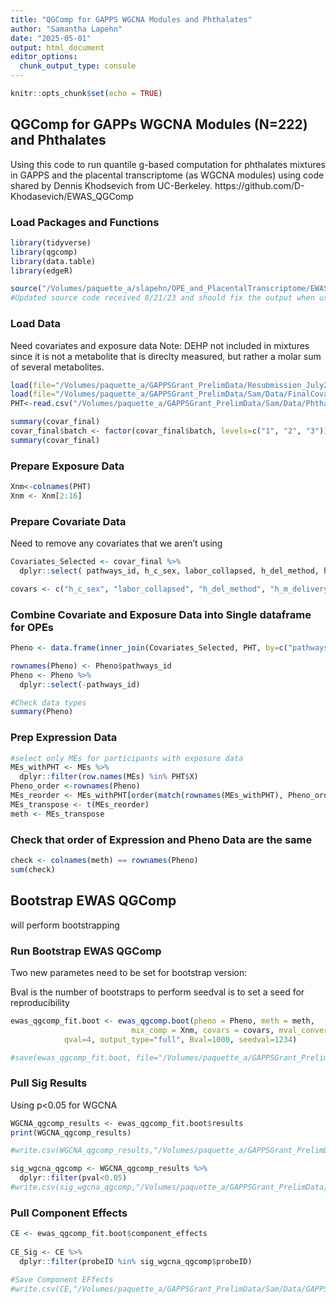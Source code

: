 ```yaml
---
title: "QGComp for GAPPS WGCNA Modules and Phthalates"
author: "Samantha Lapehn"
date: "2025-05-01"
output: html_document
editor_options: 
  chunk_output_type: console
---
```


```r
knitr::opts_chunk$set(echo = TRUE)
```

## QGComp for GAPPs WGCNA Modules (N=222) and Phthalates
Using this code to run quantile g-based computation for phthalates mixtures in GAPPS and the placental transcriptome (as WGCNA modules) using code shared by Dennis Khodsevich from UC-Berkeley. https://github.com/D-Khodasevich/EWAS_QGComp

### Load Packages and Functions
```r
library(tidyverse)
library(qgcomp)
library(data.table)
library(edgeR)

source("/Volumes/paquette_a/slapehn/OPE_and_PlacentalTranscriptome/EWAS_QGComp Code from Dennis/EWAS_QGComp_Functions_Update3.R")
#Updated source code received 8/21/23 and should fix the output when using the "full" option for the main and bootstrap functions
```

### Load Data
Need covariates and exposure data
Note: DEHP not included in mixtures since it is not a metabolite that is direclty measured, but rather a molar sum of several metabolites.
```r
load(file="/Volumes/paquette_a/GAPPSGrant_PrelimData/Resubmission_July2024/output/wgcna/GAPPS_wide_WGCNA_ensembl.RData")
load(file="/Volumes/paquette_a/GAPPSGrant_PrelimData/Sam/Data/FinalCovariates_N222_041525.Rdata")
PHT<-read.csv("/Volumes/paquette_a/GAPPSGrant_PrelimData/Sam/Data/Phthalate_CleanedLogData_GeoMean_LN_N222_041525.csv")

summary(covar_final)
covar_final$batch <- factor(covar_final$batch, levels=c("1", "2", "3"))
summary(covar_final)
```

### Prepare Exposure Data

```r
Xnm<-colnames(PHT)
Xnm <- Xnm[2:16]
```

### Prepare Covariate Data
Need to remove any covariates that we aren't using
```r

Covariates_Selected <- covar_final %>%
  dplyr::select( pathways_id, h_c_sex, labor_collapsed, h_del_method, h_m_delivery_age, h_m_prepreg_bmi, h_m_ethn, race_collapsed, edu_collapsed, parity_20, SG, batch)

covars <- c("h_c_sex", "labor_collapsed", "h_del_method", "h_m_delivery_age", "h_m_prepreg_bmi", "h_m_ethn", "race_collapsed", "edu_collapsed", "parity_20", "SG", "batch")

```

### Combine Covariate and Exposure Data into Single dataframe for OPEs
```r
Pheno <- data.frame(inner_join(Covariates_Selected, PHT, by=c("pathways_id"="X")))

rownames(Pheno) <- Pheno$pathways_id
Pheno <- Pheno %>%
  dplyr::select(-pathways_id)

#Check data types
summary(Pheno)

```

### Prep Expression Data
```r
#select only MEs for participants with exposure data
MEs_withPHT <- MEs %>%
  dplyr::filter(row.names(MEs) %in% PHT$X)
Pheno_order <-rownames(Pheno)
MEs_reorder <- MEs_withPHT[order(match(rownames(MEs_withPHT), Pheno_order)), , drop = FALSE]
MEs_transpose <- t(MEs_reorder)
meth <- MEs_transpose
```

### Check that order of Expression and Pheno Data are the same
```r
check <- colnames(meth) == rownames(Pheno)
sum(check)
```

## Bootstrap EWAS QGComp
will perform bootstrapping 

### Run Bootstrap EWAS QGComp
Two new parametes need to be set for bootstrap version: 

Bval is the number of bootstraps to perform
seedval is to set a seed for reproducibility

```r
ewas_qgcomp_fit.boot <- ewas_qgcomp.boot(pheno = Pheno, meth = meth, 
                           mix_comp = Xnm, covars = covars, mval_conversion=FALSE, 
            qval=4, output_type="full", Bval=1000, seedval=1234)

#save(ewas_qgcomp_fit.boot, file="/Volumes/paquette_a/GAPPSGrant_PrelimData/Sam/Data/GAPPS_Phthalate_WGCNA_QGCompResults_071025.Rdata")
```

### Pull Sig Results
Using p<0.05 for WGCNA
```r
WGCNA_qgcomp_results <- ewas_qgcomp_fit.boot$results
print(WGCNA_qgcomp_results)

#write.csv(WGCNA_qgcomp_results,"/Volumes/paquette_a/GAPPSGrant_PrelimData/Sam/Data/GAPPS_Phthalate_WGCNA_QGComp_AllResults_071025.csv")

sig_wgcna_qgcomp <- WGCNA_qgcomp_results %>%
  dplyr::filter(pval<0.05)
#write.csv(sig_wgcna_qgcomp,"/Volumes/paquette_a/GAPPSGrant_PrelimData/Sam/Data/GAPPS_Phthalate_WGCNA_QGComp_SigResults_071025.csv")
```

### Pull Component Effects
```r
CE <- ewas_qgcomp_fit.boot$component_effects
  
CE_Sig <- CE %>%
  dplyr::filter(probeID %in% sig_wgcna_qgcomp$probeID)

#Save Component EFfects
#write.csv(CE,"/Volumes/paquette_a/GAPPSGrant_PrelimData/Sam/Data/GAPPS_Phthalate_WGCNA_QGComp_ComponentEffects_071025.csv")

```



